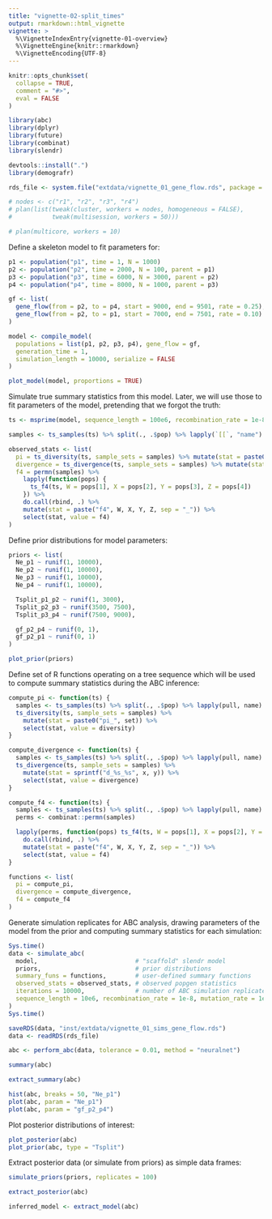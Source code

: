 ```yaml
---
title: "vignette-02-split_times"
output: rmarkdown::html_vignette
vignette: >
  %\VignetteIndexEntry{vignette-01-overview}
  %\VignetteEngine{knitr::rmarkdown}
  %\VignetteEncoding{UTF-8}
---
```


```r
knitr::opts_chunk$set(
  collapse = TRUE,
  comment = "#>",
  eval = FALSE
)
```

```r
library(abc)
library(dplyr)
library(future)
library(combinat)
library(slendr)

devtools::install(".")
library(demografr)
```

```r
rds_file <- system.file("extdata/vignette_01_gene_flow.rds", package = "demografr")
```

```r
# nodes <- c("r1", "r2", "r3", "r4")
# plan(list(tweak(cluster, workers = nodes, homogeneous = FALSE),
#           tweak(multisession, workers = 50)))

# plan(multicore, workers = 10)
```

Define a skeleton model to fit parameters for:

```r
p1 <- population("p1", time = 1, N = 1000)
p2 <- population("p2", time = 2000, N = 100, parent = p1)
p3 <- population("p3", time = 6000, N = 3000, parent = p2)
p4 <- population("p4", time = 8000, N = 1000, parent = p3)

gf <- list(
  gene_flow(from = p2, to = p4, start = 9000, end = 9501, rate = 0.25),
  gene_flow(from = p2, to = p1, start = 7000, end = 7501, rate = 0.10)
)

model <- compile_model(
  populations = list(p1, p2, p3, p4), gene_flow = gf,
  generation_time = 1,
  simulation_length = 10000, serialize = FALSE
)

plot_model(model, proportions = TRUE)
```

Simulate true summary statistics from this model. Later, we will use those to fit parameters of the model, pretending that we forgot the truth:

```r
ts <- msprime(model, sequence_length = 100e6, recombination_rate = 1e-8) %>% ts_mutate(1e-8)

samples <- ts_samples(ts) %>% split(., .$pop) %>% lapply(`[[`, "name")

observed_stats <- list(
  pi = ts_diversity(ts, sample_sets = samples) %>% mutate(stat = paste0("pi_", set)) %>% select(stat, value = diversity),
  divergence = ts_divergence(ts, sample_sets = samples) %>% mutate(stat = sprintf("d_%s_%s", x, y)) %>% select(stat, value = divergence),
  f4 = permn(samples) %>%
    lapply(function(pops) {
      ts_f4(ts, W = pops[1], X = pops[2], Y = pops[3], Z = pops[4]) 
    }) %>%
    do.call(rbind, .) %>%
    mutate(stat = paste("f4", W, X, Y, Z, sep = "_")) %>%
    select(stat, value = f4)
)
```

Define prior distributions for model parameters:

```r
priors <- list(
  Ne_p1 ~ runif(1, 10000),
  Ne_p2 ~ runif(1, 10000),
  Ne_p3 ~ runif(1, 10000),
  Ne_p4 ~ runif(1, 10000),

  Tsplit_p1_p2 ~ runif(1, 3000),
  Tsplit_p2_p3 ~ runif(3500, 7500),
  Tsplit_p3_p4 ~ runif(7500, 9000),

  gf_p2_p4 ~ runif(0, 1),
  gf_p2_p1 ~ runif(0, 1)
)

plot_prior(priors)
```

Define set of R functions operating on a tree sequence which will be used to compute summary statistics during the ABC inference:

```r
compute_pi <- function(ts) {
  samples <- ts_samples(ts) %>% split(., .$pop) %>% lapply(pull, name)
  ts_diversity(ts, sample_sets = samples) %>%
    mutate(stat = paste0("pi_", set)) %>%
    select(stat, value = diversity)
}

compute_divergence <- function(ts) {
  samples <- ts_samples(ts) %>% split(., .$pop) %>% lapply(pull, name)
  ts_divergence(ts, sample_sets = samples) %>%
    mutate(stat = sprintf("d_%s_%s", x, y)) %>%
    select(stat, value = divergence)
}

compute_f4 <- function(ts) {
  samples <- ts_samples(ts) %>% split(., .$pop) %>% lapply(pull, name)
  perms <- combinat::permn(samples)

  lapply(perms, function(pops) ts_f4(ts, W = pops[1], X = pops[2], Y = pops[3], Z = pops[4])) %>%
    do.call(rbind, .) %>%
    mutate(stat = paste("f4", W, X, Y, Z, sep = "_")) %>%
    select(stat, value = f4)
}

functions <- list(
  pi = compute_pi,
  divergence = compute_divergence,
  f4 = compute_f4
)
```

Generate simulation replicates for ABC analysis, drawing parameters of the model from the prior and computing summary statistics for each simulation:

<!-- 
```r
ists(rds_file)}
bench <- microbenchmark::microbenchmark(
  mclapply      = {data <- simulate_abc(model, priors, summary_funs = functions, observed_stats = observed_stats, iterations = 1000, mutation_rate = 1e-8, execution = "mclapply")},
  future_lapply = {data <- simulate_abc(model, priors, summary_funs = functions, observed_stats = observed_stats, iterations = 1000, mutation_rate = 1e-8, execution = "future_lapply")},
  times = 1
)
saveRDS(bench, "/tmp/bench.rds")
```
-->

```r
Sys.time()
data <- simulate_abc(
  model,                           # "scaffold" slendr model
  priors,                          # prior distributions
  summary_funs = functions,        # user-defined summary functions
  observed_stats = observed_stats, # observed popgen statistics
  iterations = 10000,              # number of ABC simulation replicates
  sequence_length = 10e6, recombination_rate = 1e-8, mutation_rate = 1e-8
)
Sys.time()
```


```r
saveRDS(data, "inst/extdata/vignette_01_sims_gene_flow.rds")
data <- readRDS(rds_file)
```

```r
abc <- perform_abc(data, tolerance = 0.01, method = "neuralnet")
```

```r
summary(abc)
```

```r
extract_summary(abc)
```

```r
hist(abc, breaks = 50, "Ne_p1")
plot(abc, param = "Ne_p1")
plot(abc, param = "gf_p2_p4")
```

Plot posterior distributions of interest:

```r
plot_posterior(abc)
plot_prior(abc, type = "Tsplit")
```

Extract posterior data (or simulate from priors) as simple data frames:

```r
simulate_priors(priors, replicates = 100)
```

```r
extract_posterior(abc)
```

```r
inferred_model <- extract_model(abc)
```